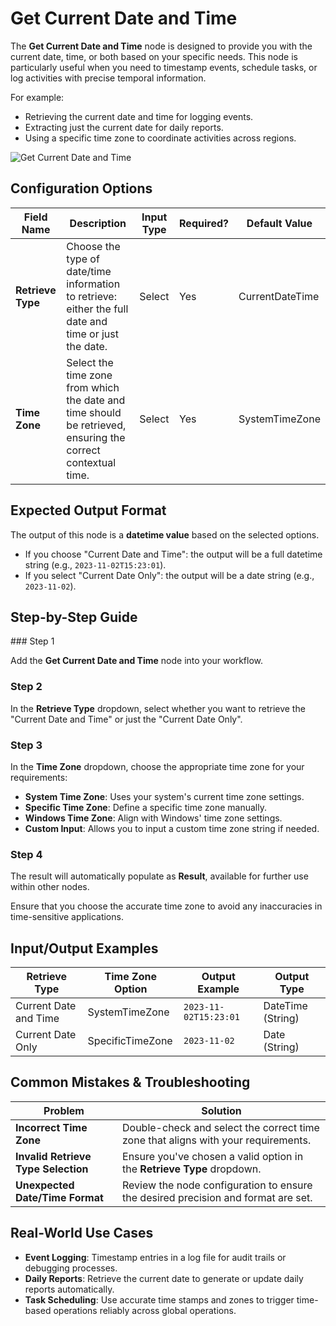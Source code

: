 
# Get Current Date and Time

The **Get Current Date and Time** node is designed to provide you with the current date, time, or both based on your specific needs. This node is particularly useful when you need to timestamp events, schedule tasks, or log activities with precise temporal information.

For example:

- Retrieving the current date and time for logging events.
- Extracting just the current date for daily reports.
- Using a specific time zone to coordinate activities across regions.

![Get Current Date and Time](./get-current-date-and-time.png)

## Configuration Options

| Field Name        | Description                                                                                                  | Input Type | Required? | Default Value   |
| ----------------- | ------------------------------------------------------------------------------------------------------------ | ---------- | --------- | --------------- |
| **Retrieve Type** | Choose the type of date/time information to retrieve: either the full date and time or just the date.        | Select     | Yes       | CurrentDateTime |
| **Time Zone**     | Select the time zone from which the date and time should be retrieved, ensuring the correct contextual time. | Select     | Yes       | SystemTimeZone  |

## Expected Output Format

The output of this node is a **datetime value** based on the selected options.

- If you choose "Current Date and Time": the output will be a full datetime string (e.g., `2023-11-02T15:23:01`).
- If you select "Current Date Only": the output will be a date string (e.g., `2023-11-02`).

## Step-by-Step Guide

<Steps>
### Step 1

Add the **Get Current Date and Time** node into your workflow.

### Step 2

In the **Retrieve Type** dropdown, select whether you want to retrieve the "Current Date and Time" or just the "Current Date Only".

### Step 3

In the **Time Zone** dropdown, choose the appropriate time zone for your requirements:

- **System Time Zone**: Uses your system's current time zone settings.
- **Specific Time Zone**: Define a specific time zone manually.
- **Windows Time Zone**: Align with Windows' time zone settings.
- **Custom Input**: Allows you to input a custom time zone string if needed.

### Step 4

The result will automatically populate as **Result**, available for further use within other nodes.

</Steps>

<Callout type="info" title="Evening Warning">
  Ensure that you choose the accurate time zone to avoid any inaccuracies in
  time-sensitive applications.
</Callout>

## Input/Output Examples

| Retrieve Type         | Time Zone Option | Output Example        | Output Type       |
| --------------------- | ---------------- | --------------------- | ----------------- |
| Current Date and Time | SystemTimeZone   | `2023-11-02T15:23:01` | DateTime (String) |
| Current Date Only     | SpecificTimeZone | `2023-11-02`          | Date (String)     |

## Common Mistakes & Troubleshooting

| Problem                             | Solution                                                                          |
| ----------------------------------- | --------------------------------------------------------------------------------- |
| **Incorrect Time Zone**             | Double-check and select the correct time zone that aligns with your requirements. |
| **Invalid Retrieve Type Selection** | Ensure you've chosen a valid option in the **Retrieve Type** dropdown.            |
| **Unexpected Date/Time Format**     | Review the node configuration to ensure the desired precision and format are set. |

## Real-World Use Cases

- **Event Logging**: Timestamp entries in a log file for audit trails or debugging processes.
- **Daily Reports**: Retrieve the current date to generate or update daily reports automatically.
- **Task Scheduling**: Use accurate time stamps and zones to trigger time-based operations reliably across global operations.
